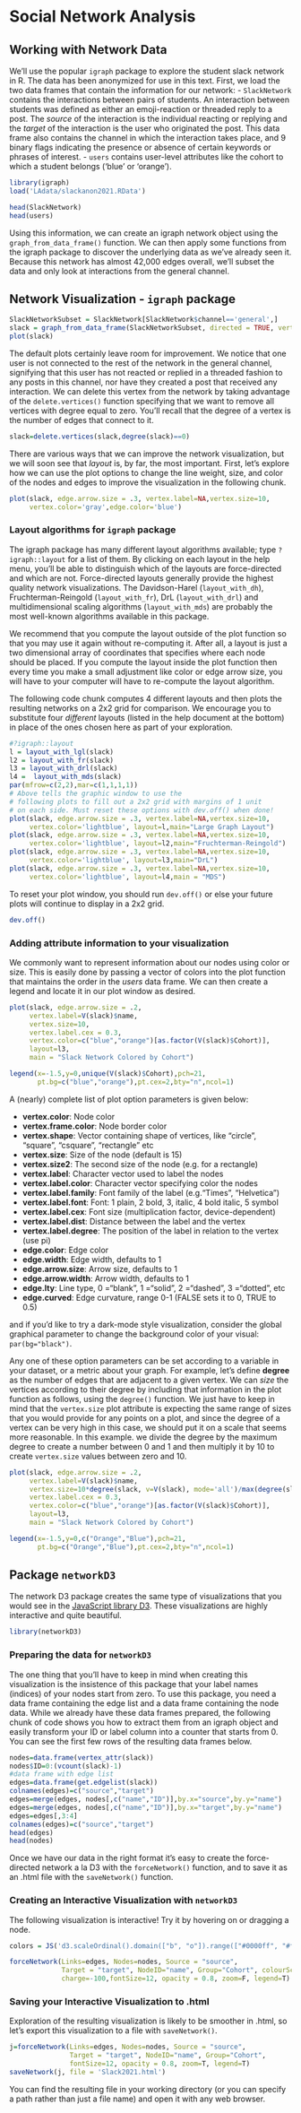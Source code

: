 # Social Network Analysis {#sna}

## Working with Network Data

We'll use the popular ``igraph`` package to explore the student slack network in R. The data has been anonymized for use in this text. First, we load the two data frames that contain the information for our network: 
- ``SlackNetwork``  contains the interactions between pairs of students. An interaction between students was defined as either an emoji-reaction or threaded reply to a post. The _source_ of the interaction is the individual reacting or replying and the _target_ of the interaction is the user who originated the post. This data frame also contains the channel in which the interaction takes place, and 9 binary flags indicating the presence or absence of certain keywords or phrases of interest.
- ``users`` contains user-level attributes like the cohort to which a student belongs ('blue' or 'orange').


```r
library(igraph)
load('LAdata/slackanon2021.RData')
```

```r
head(SlackNetwork)
head(users)
```

Using this information, we can create an igraph network object using the ``graph_from_data_frame()`` function. We can then apply some functions from the igraph package to discover the underlying data as we've already seen it. Because this network has almost 42,000 edges overall, we'll subset the data and only look at interactions from the general channel.

## Network Visualization - ``igraph`` package

```r
SlackNetworkSubset = SlackNetwork[SlackNetwork$channel=='general',]
slack = graph_from_data_frame(SlackNetworkSubset, directed = TRUE, vertices = users)
plot(slack)
```

The default plots certainly leave room for improvement. We notice that one user is not connected to the rest of the network in the general channel, signifying that this user has not reacted or replied in a threaded fashion to any posts in this channel, nor have they created a post that received any interaction. We can delete this vertex from the network by taking advantage of the `delete.vertices()` function specifying that we want to remove all vertices with degree equal to zero. You'll recall that the degree of a vertex is the number of edges that connect to it.

```r
slack=delete.vertices(slack,degree(slack)==0)
```

There are various ways that we can improve the network visualization, but we will soon see that _layout_ is, by far, the most important. First, let's explore how we can use the plot options to change the line weight, size, and color of the nodes and edges to improve the visualization in the following chunk. 

```r
plot(slack, edge.arrow.size = .3, vertex.label=NA,vertex.size=10,
     vertex.color='gray',edge.color='blue')
```

### Layout algorithms for ``igraph`` package

The igraph package has many different layout algorithms available; type `?igraph::layout` for a list of them. By clicking on each layout in the help menu, you'll be able to distinguish which of the layouts are force-directed and which are not. Force-directed layouts generally provide the highest quality network visualizations. The Davidson-Harel (``layout_with_dh``), Fruchterman-Reingold  (``layout_with_fr``), DrL (``layout_with_drl``) and multidimensional scaling algorithms (``layout_with_mds``) are probably the most well-known algorithms available in this package.

We recommend that you compute the layout outside of the plot function so that you may use it again without re-computing it. After all, a layout is just a two dimensional array of coordinates that specifies where each node should be placed. If you compute the layout inside the plot function then every time you make a small adjustment like color or edge arrow size, you will have to your computer will have to re-compute the layout algorithm.

The following code chunk computes 4 different layouts and then plots the resulting networks on a 2x2 grid for comparison. We encourage you to substitute four _different_ layouts (listed in the help document at the bottom) in place of the ones chosen here as part of your exploration.


```r
#?igraph::layout
l = layout_with_lgl(slack)
l2 = layout_with_fr(slack)
l3 = layout_with_drl(slack)
l4 =  layout_with_mds(slack)
par(mfrow=c(2,2),mar=c(1,1,1,1)) 
# Above tells the graphic window to use the
# following plots to fill out a 2x2 grid with margins of 1 unit
# on each side. Must reset these options with dev.off() when done!
plot(slack, edge.arrow.size = .3, vertex.label=NA,vertex.size=10,
     vertex.color='lightblue', layout=l,main="Large Graph Layout")
plot(slack, edge.arrow.size = .3, vertex.label=NA,vertex.size=10,
     vertex.color='lightblue', layout=l2,main="Fruchterman-Reingold")
plot(slack, edge.arrow.size = .3, vertex.label=NA,vertex.size=10,
     vertex.color='lightblue', layout=l3,main="DrL")
plot(slack, edge.arrow.size = .3, vertex.label=NA,vertex.size=10,
     vertex.color='lightblue', layout=l4,main = "MDS")
```
<!-- Well, that didn't go quite as planned! Both DrL and Large Graph Layout provide positively terrible results on this network. Both of these methods are designed to work efficiently with very large networks, and as such their performance on easier problems is insufficient. Alas, we can never know what technique will work best for each application, so we leave this in the text to support our main thesis that: __It Depends!__  -->

To reset your plot window, you should run ``dev.off()`` or else your future plots will continue to display in a 2x2 grid.

```r
dev.off()
```

### Adding attribute information to your visualization

We commonly want to represent information about our nodes using color or size. This is easily done by passing a vector of colors into the plot function that maintains the order in the _users_ data frame. We can then create a legend and locate it in our plot window as desired.

```r

plot(slack, edge.arrow.size = .2,
     vertex.label=V(slack)$name,
     vertex.size=10,
     vertex.label.cex = 0.3,
     vertex.color=c("blue","orange")[as.factor(V(slack)$Cohort)],
     layout=l3,
     main = "Slack Network Colored by Cohort")

legend(x=-1.5,y=0,unique(V(slack)$Cohort),pch=21,
       pt.bg=c("blue","orange"),pt.cex=2,bty="n",ncol=1)
```

A (nearly) complete list of plot option parameters is given below:

- __vertex.color__: Node color
- __vertex.frame.color__: Node border color
- __vertex.shape__: Vector containing shape of vertices, like  “circle”, “square”, “csquare”, “rectangle” etc
- __vertex.size__: Size of the node (default is 15)
- __vertex.size2__: The second size of the node (e.g. for a rectangle)
- __vertex.label__: Character vector used to label the nodes
- __vertex.label.color__: Character vector specifying color the nodes
- __vertex.label.family__: Font family of the label (e.g.“Times”, “Helvetica”)
- __vertex.label.font__: Font: 1 plain, 2 bold, 3, italic, 4 bold italic, 5 symbol
- __vertex.label.cex__: Font size (multiplication factor, device-dependent)
- __vertex.label.dist__: Distance between the label and the vertex
- __vertex.label.degree__: The position of the label in relation to the vertex (use pi)
- __edge.color__: Edge color
- __edge.width__: Edge width, defaults to 1
- __edge.arrow.size__: Arrow size, defaults to 1
- __edge.arrow.width__: Arrow width, defaults to 1
- __edge.lty__: Line type, 0 =“blank”, 1 =“solid”, 2 =“dashed”, 3 =“dotted”, etc
- __edge.curved__: Edge curvature, range 0-1 (FALSE sets it to 0, TRUE to 0.5)

and if you'd like to try a dark-mode style visualization, consider the global graphical parameter to change the background color of your visual: ``par(bg="black")``.

Any one of these option parameters can be set according to a variable in your dataset, or a metric about your graph. For example, let's define __degree__ as the number of edges that are adjacent to a given vertex. We can _size_ the vertices according to their degree by including that information in the plot function as follows, using the ``degree()`` function. We just have to keep in mind that the ``vertex.size`` plot attribute is expecting the same range of sizes that you would provide for any points on a plot, and since the degree of a vertex can be very high in this case, we should put it on a scale that seems more reasonable. In this example. we divide the degree by the maximum degree to create a number between 0 and 1 and then multiply it by 10 to create ``vertex.size`` values between zero and 10.

```r
plot(slack, edge.arrow.size = .2,
     vertex.label=V(slack)$name,
     vertex.size=10*degree(slack, v=V(slack), mode='all')/max(degree(slack, v=V(slack), mode='all')),
     vertex.label.cex = 0.3,
     vertex.color=c("blue","orange")[as.factor(V(slack)$Cohort)],
     layout=l3,
     main = "Slack Network Colored by Cohort")

legend(x=-1.5,y=0,c("Orange","Blue"),pch=21,
       pt.bg=c("Orange","Blue"),pt.cex=2,bty="n",ncol=1)


```

## Package ``networkD3``

The network D3 package creates the same type of visualizations that you would see in the [JavaScript library D3](https://d3js.org). These visualizations are highly interactive and quite beautiful. 

```r
library(networkD3)
```

### Preparing the data for ``networkD3``

The one thing that you'll have to keep in mind when creating this visualization is the insistence of this package that your label names (indices) of your nodes start from zero. To use this package, you need a data frame containing the edge list and a data frame containing the node data. While we already have these data frames prepared, the following chunk of code shows you how to extract them from an igraph object and easily transform your ID or label column into a counter that starts from 0. You can see the first few rows of the resulting data frames below.

```r
nodes=data.frame(vertex_attr(slack))
nodes$ID=0:(vcount(slack)-1)
#data frame with edge list
edges=data.frame(get.edgelist(slack))
colnames(edges)=c("source","target")
edges=merge(edges, nodes[,c("name","ID")],by.x="source",by.y="name")
edges=merge(edges, nodes[,c("name","ID")],by.x="target",by.y="name")
edges=edges[,3:4]
colnames(edges)=c("source","target")
head(edges)
head(nodes)
```

Once we have our data in the right format it's easy to create the force-directed network a la D3 with the ``forceNetwork()`` function, and to save it as an .html file with the ``saveNetwork()``  function. 

### Creating an Interactive Visualization with ``networkD3``

The following visualization is interactive! Try it by hovering on or dragging a node.

```r
colors = JS('d3.scaleOrdinal().domain(["b", "o"]).range(["#0000ff", "#ffa500"])')

forceNetwork(Links=edges, Nodes=nodes, Source = "source",
             Target = "target", NodeID="name", Group="Cohort", colourScale=colors,
             charge=-100,fontSize=12, opacity = 0.8, zoom=F, legend=T)

```

### Saving your Interactive Visualization to .html

Exploration of the resulting visualization is likely to be smoother in .html, so let's export this visualization to a file with ``saveNetwork()``. 

```r
j=forceNetwork(Links=edges, Nodes=nodes, Source = "source",
               Target = "target", NodeID="name", Group="Cohort",
               fontSize=12, opacity = 0.8, zoom=T, legend=T)
saveNetwork(j, file = 'Slack2021.html')

```

You can find the resulting file in your working directory (or you can specify a path rather than just a file name) and open it with any web browser. 
